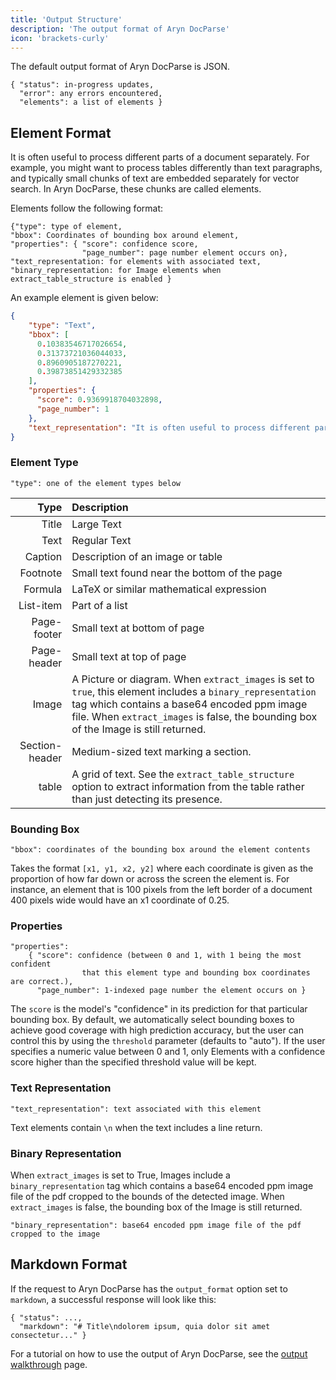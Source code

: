 ```yaml
---
title: 'Output Structure'
description: 'The output format of Aryn DocParse'
icon: 'brackets-curly'
---
```

The default output format of Aryn DocParse is JSON.

```text
{ "status": in-progress updates,
  "error": any errors encountered,
  "elements": a list of elements }
```

## Element Format

It is often useful to process different parts of a document separately. For example, you might want to process tables differently than text paragraphs, and typically small chunks of text are embedded separately for vector search. In Aryn DocParse, these chunks are called elements.

Elements follow the following format:

```text
{"type": type of element,
"bbox": Coordinates of bounding box around element,
"properties": { "score": confidence score,
                "page_number": page number element occurs on},
"text_representation: for elements with associated text,
"binary_representation: for Image elements when extract_table_structure is enabled }
```

An example element is given below:

```json
{
    "type": "Text",
    "bbox": [
      0.10383546717026654,
      0.31373721036044033,
      0.8960905187270221,
      0.39873851429332385
    ],
    "properties": {
      "score": 0.9369918704032898,
      "page_number": 1
    },
    "text_representation": "It is often useful to process different parts of a document separately. For example you\nmight want to process tables differently than text paragraphs, and typically small chunks\nof text are embedded separately for vector search. In Aryn DocParse, these\nchunks are called elements.\n"
}
```

### Element Type

```text
"type": one of the element types below
```

|  Type   | Description  |
| ------: | :----------- |
| Title   |  Large Text  |
| Text    | Regular Text | 
| Caption | Description of an image or table |
| Footnote | Small text found near the bottom of the page |
| Formula | LaTeX or similar mathematical expression |
| List-item | Part of a list |
| Page-footer | Small text at bottom of page |
| Page-header | Small text at top of page |
| Image | A Picture or diagram. When `extract_images` is set to `true`, this element includes a `binary_representation` tag which contains a base64 encoded ppm image file. When `extract_images` is false, the bounding box of the Image is still returned. |
| Section-header | Medium-sized text marking a section. |
| table | A grid of text. See the `extract_table_structure` option to extract information from the table rather than just detecting its presence. |

### Bounding Box

```text
"bbox": coordinates of the bounding box around the element contents
```
Takes the format `[x1, y1, x2, y2]` where each coordinate is given as the proportion of how far down or across the screen the element is. For instance, an element that is 100 pixels from the left border of a document 400 pixels wide would have an x1 coordinate of 0.25.

### Properties

```text
"properties":
    { "score": confidence (between 0 and 1, with 1 being the most confident 
                that this element type and bounding box coordinates are correct.),
      "page_number": 1-indexed page number the element occurs on }
```

The `score` is the model's "confidence" in its prediction for that particular bounding box. By default, we automatically select bounding boxes to achieve good coverage with high prediction accuracy, but the user can control this by using the `threshold` parameter (defaults to "auto"). If the user specifies a numeric value between 0 and 1, only Elements with a confidence score higher than the specified threshold value will be kept.

### Text Representation

```text
"text_representation": text associated with this element
```

Text elements contain `\n` when the text includes a line return.

### Binary Representation

When `extract_images` is set to True, Images include a `binary_representation` tag which contains a base64 encoded ppm image file of the pdf cropped to the bounds of the detected image. When `extract_images` is false, the bounding box of the Image is still returned.

```text
"binary_representation": base64 encoded ppm image file of the pdf cropped to the image
```

## Markdown Format

If the request to Aryn DocParse has the `output_format` option set to `markdown`, a successful response will look like this:

```text
{ "status": ...,
  "markdown": "# Title\ndolorem ipsum, quia dolor sit amet consectetur..." }
```

For a tutorial on how to use the output of Aryn DocParse, see the [output walkthrough](./output_walkthrough) page.
